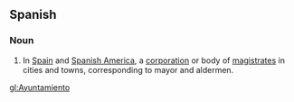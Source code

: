 ==Spanish==
===Noun===
#In [[Spain]] and [[Spanish America]], a [[corporation]] or body of [[magistrate]]s in cities and towns, corresponding to mayor and aldermen.

[[gl:Ayuntamiento]]
